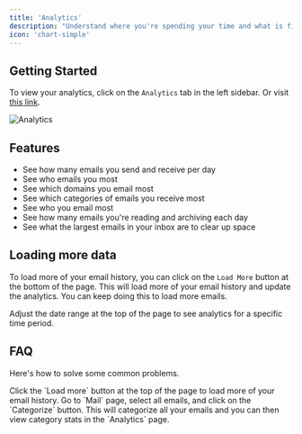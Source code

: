 ```yaml
---
title: 'Analytics'
description: "Understand where you're spending your time and what is filling up your inbox with our detailed analytics."
icon: 'chart-simple'
---
```



## Getting Started

To view your analytics, click on the `Analytics` tab in the left sidebar. Or visit [this link](https://www.syncade.io/analytics).

![Analytics](/images/analytics.png)

## Features

* See how many emails you send and receive per day
* See who emails you most
* See which domains you email most
* See which categories of emails you receive most
* See who you email most
* See how many emails you're reading and archiving each day
* See what the largest emails in your inbox are to clear up space

## Loading more data

To load more of your email history, you can click on the `Load More` button at the bottom of the page. This will load more of your email history and update the analytics.
You can keep doing this to load more emails.

<Tip>

Adjust the date range at the top of the page to see analytics for a specific time period.

</Tip>

## FAQ

Here's how to solve some common problems.

<AccordionGroup>
  <Accordion title="How can I view a longer email history?">
    Click the `Load more` button at the top of the page to load more of your email history.
  </Accordion>
  <Accordion title="How can I see category stats?">
    Go to `Mail` page, select all emails, and click on the `Categorize` button. This will categorize all your emails and you can then view category stats in the `Analytics` page.
  </Accordion>
</AccordionGroup>